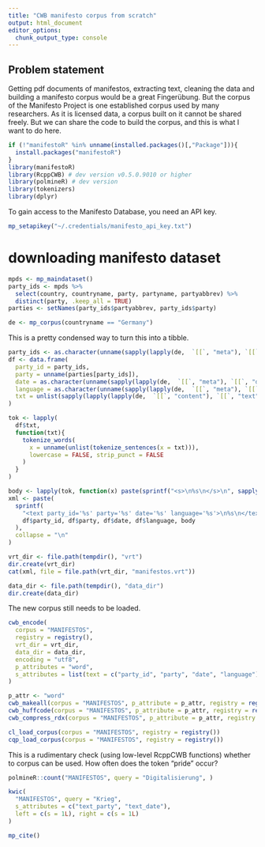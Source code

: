 ```yaml
---
title: "CWB manifesto corpus from scratch"
output: html_document
editor_options: 
  chunk_output_type: console
---
```


## Problem statement

Getting pdf documents of manifestos, extracting text, cleaning the data and building a manifesto corpus would be a great Fingerübung. But the corpus of the Manifesto Project is one established corpus used by many researchers. As it is licensed data, a corpus built on it cannot be shared freely. But we can share the code to build the corpus, and this is what I want to do here.

```r
if (!"manifestoR" %in% unname(installed.packages()[,"Package"])){
  install.packages("manifestoR")
}
library(manifestoR)
library(RcppCWB) # dev version v0.5.0.9010 or higher
library(polmineR) # dev version 
library(tokenizers)
library(dplyr)
```

To gain access to the Manifesto Database, you need an API key. 

```r
mp_setapikey("~/.credentials/manifesto_api_key.txt")
```


# downloading manifesto dataset

```r
mpds <- mp_maindataset()
party_ids <- mpds %>%
  select(country, countryname, party, partyname, partyabbrev) %>%
  distinct(party, .keep_all = TRUE)
parties <- setNames(party_ids$partyabbrev, party_ids$party)
```

```r
de <- mp_corpus(countryname == "Germany")
```

This is a pretty condensed way to turn this into a tibble.

```r
party_ids <- as.character(unname(sapply(lapply(de,  `[[`, "meta"), `[[`, "party")))
df <- data.frame(
  party_id = party_ids,
  party = unname(parties[party_ids]),
  date = as.character(unname(sapply(lapply(de,  `[[`, "meta"), `[[`, "date"))),
  language = as.character(unname(sapply(lapply(de,  `[[`, "meta"), `[[`, "language"))),
  txt = unlist(sapply(lapply(lapply(de,  `[[`, "content"), `[[`, "text"), paste, collapse = "\n"))
)
```


```r
tok <- lapply(
  df$txt,
  function(txt){
    tokenize_words(
      x = unname(unlist(tokenize_sentences(x = txt))),
      lowercase = FALSE, strip_punct = FALSE
    )
  }
)
```

```r
body <- lapply(tok, function(x) paste(sprintf("<s>\n%s\n</s>\n", sapply(x, paste, collapse = "\n")), collapse = "\n"))
xml <- paste(
  sprintf(
    "<text party_id='%s' party='%s' date='%s' language='%s'>\n%s\n</text>",
    df$party_id, df$party, df$date, df$language, body
  ),
  collapse = "\n"
)
```


```r
vrt_dir <- file.path(tempdir(), "vrt")
dir.create(vrt_dir)
cat(xml, file = file.path(vrt_dir, "manifestos.vrt"))
```

```r
data_dir <- file.path(tempdir(), "data_dir")
dir.create(data_dir)
```

The new corpus still needs to be loaded.

```r
cwb_encode(
  corpus = "MANIFESTOS",
  registry = registry(),
  vrt_dir = vrt_dir,
  data_dir = data_dir,
  encoding = "utf8",
  p_attributes = "word",
  s_attributes = list(text = c("party_id", "party", "date", "language"), s = character()),
)

p_attr <- "word"
cwb_makeall(corpus = "MANIFESTOS", p_attribute = p_attr, registry = registry())
cwb_huffcode(corpus = "MANIFESTOS", p_attribute = p_attr, registry = registry())
cwb_compress_rdx(corpus = "MANIFESTOS", p_attribute = p_attr, registry = registry())
```

```r
cl_load_corpus(corpus = "MANIFESTOS", registry = registry())
cqp_load_corpus(corpus = "MANIFESTOS", registry = registry())
```

This is a rudimentary check (using low-level RcppCWB functions) whether to corpus can be used. How often does the token "pride" occur?

```r
polmineR::count("MANIFESTOS", query = "Digitalisierung", )
```

```r
kwic(
  "MANIFESTOS", query = "Krieg",
  s_attributes = c("text_party", "text_date"),
  left = c(s = 1L), right = c(s = 1L)
)
```


```r
mp_cite()
```